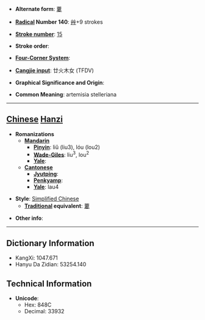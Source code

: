 * '''Alternate form''': [[蔞]]

* '''[[Wiktionary:Chinese radical index| Radical]] Number 140''': [[Wiktionary:Chinese radical index 艸|艸]]+9 strokes

* '''[[Wiktionary:Chinese total strokes index|Stroke number]]''': [[Wiktionary:Chinese total strokes index 15|15]]

* '''Stroke order''': 

* '''[[Wiktionary:Chinese four corner index|Four-Corner System]]''': 

* '''[[Wiktionary:Chinese Cangjie index|Cangjie input]]''': 廿火木女 (TFDV)

* '''Graphical Significance and Origin''': 

* '''Common Meaning''': artemisia stelleriana

----

== [[Chinese]] [[Hanzi]] ==

* '''Romanizations'''
** '''[[Mandarin]]'''
*** '''[[Pinyin]]''': liǔ (liu3), lóu (lou2)
*** '''[[Wade-Giles]]''': liu<sup>3</sup>, lou<sup>2</sup>
*** '''[[Yale]]''': 
** '''[[Cantonese]]'''
*** '''[[Jyutping]]''':
*** '''[[Penkyamp]]''': 
*** '''[[Yale]]''': lau4

* '''Style''': [[Simplified Chinese]] 
** '''[[Traditional Chinese|Traditional]] equivalent''': [[蔞]]

* '''Other info''': 

----

== Dictionary Information ==

* KangXi: 1047.671
* Hanyu Da Zidian: 53254.140

== Technical Information ==

* '''Unicode''':
** Hex: 848C
** Decimal: 33932